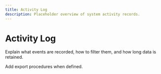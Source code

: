 ```yaml
---
title: Activity Log
description: Placeholder overview of system activity records.
---
```


# Activity Log

Explain what events are recorded, how to filter them, and how long data is retained.

Add export procedures when defined.

